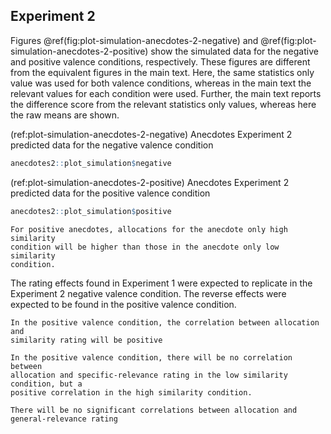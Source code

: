 ## Experiment 2 {#anecdotes-2-appendix}

Figures \@ref(fig:plot-simulation-anecdotes-2-negative)
and \@ref(fig:plot-simulation-anecdotes-2-positive) show the simulated data for
the negative and positive valence conditions, respectively. These figures are
different from the equivalent figures in the main text. Here, the same
statistics only value was used for both valence conditions, whereas in the main
text the relevant values for each condition were used. Further, the main text
reports the difference score from the relevant statistics only values, whereas
here the raw means are shown.

(ref:plot-simulation-anecdotes-2-negative) Anecdotes Experiment 2 predicted data for the negative valence condition

```r
anecdotes2::plot_simulation$negative
```

(ref:plot-simulation-anecdotes-2-positive) Anecdotes Experiment 2 predicted data for the positive valence condition

```r
anecdotes2::plot_simulation$positive
```

```hypothesis
For positive anecdotes, allocations for the anecdote only high similarity
condition will be higher than those in the anecdote only low similarity
condition.
```

The rating effects found in Experiment 1 were expected to replicate in the
Experiment 2 negative valence condition. The reverse effects were expected to be
found in the positive valence condition.

```hypothesis
In the positive valence condition, the correlation between allocation and
similarity rating will be positive
```

```hypothesis
In the positive valence condition, there will be no correlation between
allocation and specific-relevance rating in the low similarity condition, but a
positive correlation in the high similarity condition.
```

```hypothesis
There will be no significant correlations between allocation and
general-relevance rating
```

